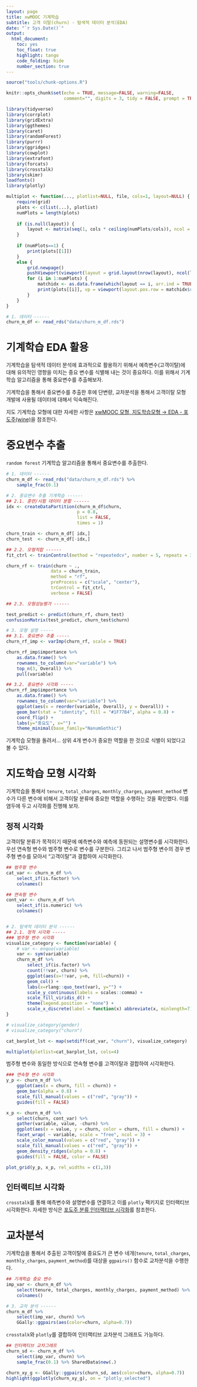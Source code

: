 ```yaml
---
layout: page
title: xwMOOC 기계학습
subtitle: 고객 이탈(churn) - 탐색적 데이터 분석(EDA)
date: "`r Sys.Date()`"
output:
  html_document: 
    toc: yes
    toc_float: true
    highlight: tango
    code_folding: hide
    number_section: true
---
```

 

``` r
source("tools/chunk-options.R")

knitr::opts_chunk$set(echo = TRUE, message=FALSE, warning=FALSE,
                      comment="", digits = 3, tidy = FALSE, prompt = TRUE, fig.align = 'center')

library(tidyverse)
library(corrplot)
library(gridExtra)
library(ggthemes)
library(caret)
library(randomForest)
library(purrr)
library(ggridges)
library(cowplot)
library(extrafont)
library(forcats)
library(crosstalk)
library(skimr)
loadfonts()
library(plotly)

multiplot <- function(..., plotlist=NULL, file, cols=1, layout=NULL) {
    require(grid)
    plots <- c(list(...), plotlist)
    numPlots = length(plots)
    
    if (is.null(layout)) {
        layout <- matrix(seq(1, cols * ceiling(numPlots/cols)), ncol = cols, nrow = ceiling(numPlots/cols))
    }
    
    if (numPlots==1) {
        print(plots[[1]])
    } 
    else {
        grid.newpage()
        pushViewport(viewport(layout = grid.layout(nrow(layout), ncol(layout))))
        for (i in 1:numPlots) {
            matchidx <- as.data.frame(which(layout == i, arr.ind = TRUE))
            print(plots[[i]], vp = viewport(layout.pos.row = matchidx$row, layout.pos.col = matchidx$col))
        }
    }
}

# 1. 데이터 ------
churn_m_df <- read_rds("data/churn_m_df.rds") 

```


# 기계학습 EDA 활용 {#churn-EDA}

기계학습을 탐색적 데이터 분석에 효과적으로 활용하기 위해서 예측변수(고객이탈)에 대해 유의적인 영향을 미치는 중요 변수를 
식별해 내는 것이 중요하다. 이를 위해서 기계학습 알고리즘을 통해 중요변수를 추출해보자.

기계학습을 통해서 중요변수를 추출한 후에 단변량, 교차분석을 통해서 고객이탈 모형 개발에 사용될 데이터에 대해서 익숙해진다.

지도 기계학습 모형에 대한 자세한 사항은 [xwMOOC 모형, 지도학습모형 → EDA - 포도주(wine)](https://statkclee.github.io/model/model-eda-wine.html)을 참조한다.

# 중요변수 추출 {#churn-machine-learning-importance}

`random forest` 기계학습 알고리즘을 통해서 중요변수를 추출한다.


``` r
# 1. 데이터 ------
churn_m_df <- read_rds("data/churn_m_df.rds") %>% 
    sample_frac(0.1)

# 2. 중요변수 추출 기계학습 ------
## 2.1. 훈련/시험 데이터 분할 ------
idx <- createDataPartition(churn_m_df$churn, 
                           p = 0.8, 
                           list = FALSE, 
                           times = 1)

churn_train <- churn_m_df[ idx,]
churn_test  <- churn_m_df[-idx,]

## 2.2. 모형적합 ------
fit_ctrl <- trainControl(method = "repeatedcv", number = 5, repeats = 3)

churn_rf <- train(churn ~ ., 
                 data = churn_train, 
                 method = "rf", 
                 preProcess = c("scale", "center"),
                 trControl = fit_ctrl,
                 verbose = FALSE)

## 2.3. 모형성능평가 ------

test_predict <- predict(churn_rf, churn_test)
confusionMatrix(test_predict, churn_test$churn)

# 3. 모형 설명 -----
## 3.1. 중요변수 추출 -----
churn_rf_imp <- varImp(churn_rf, scale = TRUE)

churn_rf_imp$importance %>%
    as.data.frame() %>%
    rownames_to_column(var="variable") %>% 
    top_n(3, Overall) %>% 
    pull(variable)

## 3.2. 중요변수 시각화 -----
churn_rf_imp$importance %>%
    as.data.frame() %>%
    rownames_to_column(var="variable") %>%
    ggplot(aes(x = reorder(variable, Overall), y = Overall)) +
    geom_bar(stat = "identity", fill = "#1F77B4", alpha = 0.8) +
    coord_flip() +
    labs(y="중요도", x="") +
    theme_minimal(base_family="NanumGothic")
```

기계학습 모형을 돌려서... 상위 4개 변수가 중요한 역할을 한 것으로 식별이 되었다고 볼 수 있다.


# 지도학습 모형 시각화 {#churn-supervised-model-eda}

기계학습을 통해서 `tenure`, `total_charges`,
`monthly_charges`, `payment_method` 변수가 다른 변수에 비해서 고객이탈 분류에 중요한 역할을 수행하는 것을 확인했다. 
이를 염두에 두고 시각화를 진행해 보자.

## 정적 시각화 {#churn-supervised-model-eda-static}

고객이탈 분류가 목적이기 때문에 예측변수와 예측에 동원되는 설명변수를 시각화한다.
우선 연속형 변수와 범주형 변수로 변수를 구분한다. 그리고 나서 범주형 변수의 경우 변주형 변수를 모아서 "고객이탈"과 
결합하여 시각화한다.

``` r
## 범주형 변수
cat_var <- churn_m_df %>% 
    select_if(is.factor) %>% 
    colnames()

## 연속형 변수
cont_var <- churn_m_df %>% 
    select_if(is.numeric) %>% 
    colnames()


# 2. 탐색적 데이터 분석 ------
## 2.1. 정적 시각화 -----
### 범주형 변수 시각화
visualize_category <- function(variable) {
    # var <- enquo(variable)
    var <- sym(variable)
    churn_m_df %>% 
        select_if(is.factor) %>% 
        count(!!var, churn) %>% 
        ggplot(aes(x=!!var, y=n, fill=churn)) +
        geom_col() +
        labs(x=rlang::quo_text(var), y="") +
        scale_y_continuous(labels = scales::comma) +
        scale_fill_viridis_d() +
        theme(legend.position = "none") +
        scale_x_discrete(label = function(x) abbreviate(x, minlength=7))
}

# visualize_category(gender)
# visualize_category("churn")

cat_barplot_lst <- map(setdiff(cat_var, "churn"), visualize_category)

multiplot(plotlist=cat_barplot_lst, cols=4)
```

범주형 변수와 동일한 방식으로 연속형 변수를 고객이탈과 결합하여 시각화한다.

``` r
### 연속형 변수 시각화
y_p <- churn_m_df %>%
    ggplot(aes(x = churn, fill = churn)) +
    geom_bar(alpha = 0.8) +
    scale_fill_manual(values = c("red", "gray")) +
    guides(fill = FALSE)

x_p <- churn_m_df %>%
    select(churn, cont_var) %>% 
    gather(variable, value, -churn) %>%
    ggplot(aes(x = value, y = churn, color = churn, fill = churn)) +
    facet_wrap( ~ variable, scale = "free", ncol = 3) +
    scale_color_manual(values = c("red", "gray")) +
    scale_fill_manual(values = c("red", "gray")) +
    geom_density_ridges(alpha = 0.8) +
    guides(fill = FALSE, color = FALSE)

plot_grid(y_p, x_p, rel_widths = c(1,3))
```


## 인터랙티브 시각화 {#churn-supervised-model-eda-interactive}

`crosstalk`를 통해 예측변수와 설명변수를 연결하고 이를 `plotly` 팩키지로 인터랙티브 시각화한다.
자세한 방식은 [포도주 분류 인터랙티브 시각화](https://statkclee.github.io/model/model-eda-wine.html#32_%EC%9D%B8%ED%84%B0%EB%9E%99%ED%8B%B0%EB%B8%8C_%EC%8B%9C%EA%B0%81%ED%99%94)를 참조한다.

# 교차분석 {#churn-supervised-model-ggpairs}

기계학습을 통해서 추출된 고객이탈에 중요도가 큰 변수 네개(`tenure`, `total_charges`, `monthly_charges`, `payment_method`)를 대상을 
`ggpairs()` 함수로 교차분석을 수행한다.

``` r
## 기계학습 중요 변수
imp_var <- churn_m_df %>% 
    select(tenure, total_charges, monthly_charges, payment_method) %>% 
    colnames()

# 3. 교차 분석 ------
churn_m_df %>% 
    select(imp_var, churn) %>% 
    GGally::ggpairs(aes(color=churn, alpha=0.7))
```

`crosstalk`와 `plotly`를 결합하여 인터랙티브 교차분석 그래프도 가능하다.

``` r
## 인터랙티브 교차그래프
churn_sd <- churn_m_df %>% 
    select(imp_var, churn) %>% 
    sample_frac(0.1) %>% SharedData$new(.)

churn_xy_g <- GGally::ggpairs(churn_sd, aes(color=churn, alpha=0.7))
highlight(ggplotly(churn_xy_g), on = "plotly_selected")
```

